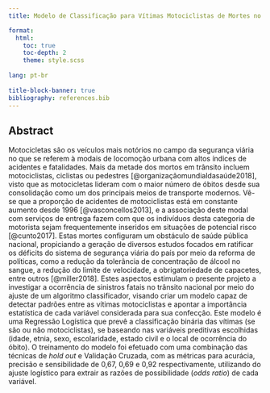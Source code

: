 ```yaml
---
title: Modelo de Classificação para Vítimas Motociclistas de Mortes no Trânsito

format: 
  html: 
    toc: true
    toc-depth: 2
    theme: style.scss
    
lang: pt-br
    
title-block-banner: true
bibliography: references.bib
---
```


## Abstract

Motocicletas são os veículos mais notórios no campo da segurança viária no que se referem à modais de locomoção urbana com altos índices de acidentes e fatalidades. Mais da metade dos mortos em trânsito incluem motociclistas, ciclistas ou pedestres [@organizaçãomundialdasaúde2018], visto que as motocicletas lideram com o maior número de óbitos desde sua consolidação como um dos principais meios de transporte modernos. Vê-se que a proporção de acidentes de motociclistas está em constante aumento desde 1996 [@vasconcellos2013], e a associação deste modal com serviços de entrega fazem com que os indivíduos desta categoria de motorista sejam frequentemente inseridos em situações de potencial risco [@cunto2017]. Estas mortes configuram um obstáculo de saúde pública nacional, propiciando a geração de diversos estudos focados em ratificar os déficits do sistema de segurança viária do país por meio da reforma de políticas, como a redução da tolerância de concentração de álcool no sangue, a redução do limite de velocidade, a obrigatoriedade de capacetes, entre outros [@miller2018]. Estes aspectos estimulam o presente projeto a investigar a ocorrência de sinistros fatais no trânsito nacional por meio do ajuste de um algoritmo classificador, visando criar um modelo capaz de detectar padrões entre as vítimas motociclistas e apontar a importância estatística de cada variável considerada para sua confecção. Este modelo é uma Regressão Logística que prevê a classificação binária das vítimas (se são ou não motociclistas), se baseando nas variáveis preditivas escolhidas (idade, etnia, sexo, escolaridade, estado civil e o local de ocorrência do óbito). O treinamento do modelo foi efetuado com uma combinação das técnicas de *hold out* e Validação Cruzada, com as métricas para acurácia, precisão e sensibilidade de 0,67, 0,69 e 0,92 respectivamente, utilizando do ajuste logístico para extrair as razões de possibilidade (*odds ratio*) de cada variável.
